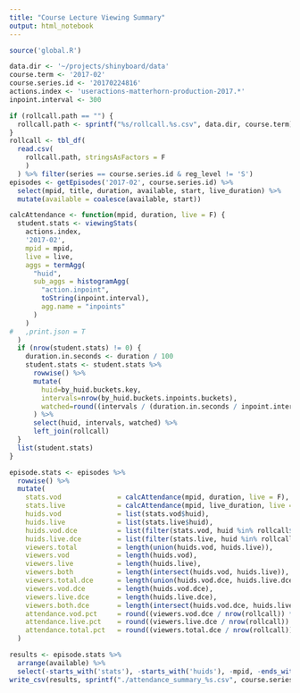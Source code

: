 ```yaml
---
title: "Course Lecture Viewing Summary"
output: html_notebook
---
```


```r
source('global.R')

data.dir <- '~/projects/shinyboard/data'
course.term <- '2017-02'
course.series.id <- '20170224816'
actions.index <- 'useractions-matterhorn-production-2017.*'
inpoint.interval <- 300
```

```r
if (rollcall.path == "") {
  rollcall.path <- sprintf("%s/rollcall.%s.csv", data.dir, course.term)
}
rollcall <- tbl_df(
  read.csv(
    rollcall.path, stringsAsFactors = F
    )
  ) %>% filter(series == course.series.id & reg_level != 'S')
episodes <- getEpisodes('2017-02', course.series.id) %>% 
  select(mpid, title, duration, available, start, live_duration) %>%
  mutate(available = coalesce(available, start))
```

```r

calcAttendance <- function(mpid, duration, live = F) {
  student.stats <- viewingStats(
    actions.index, 
    '2017-02', 
    mpid = mpid, 
    live = live,
    aggs = termAgg(
      "huid", 
      sub_aggs = histogramAgg(
        "action.inpoint", 
        toString(inpoint.interval), 
        agg.name = "inpoints"
      )
    )
#   ,print.json = T
  )
  if (nrow(student.stats) != 0) {
    duration.in.seconds <- duration / 100
    student.stats <- student.stats %>% 
      rowwise() %>% 
      mutate(
        huid=by_huid.buckets.key,
        intervals=nrow(by_huid.buckets.inpoints.buckets),
        watched=round((intervals / (duration.in.seconds / inpoint.interval)) * 100)
      ) %>%
      select(huid, intervals, watched) %>%
      left_join(rollcall)
  }
  list(student.stats)
}

```

```r
episode.stats <- episodes %>% 
  rowwise() %>% 
  mutate(
    stats.vod              = calcAttendance(mpid, duration, live = F),
    stats.live             = calcAttendance(mpid, live_duration, live = T),
    huids.vod              = list(stats.vod$huid),
    huids.live             = list(stats.live$huid),
    huids.vod.dce          = list(filter(stats.vod, huid %in% rollcall$huid)$huid),
    huids.live.dce         = list(filter(stats.live, huid %in% rollcall$huid)$huid),
    viewers.total          = length(union(huids.vod, huids.live)),
    viewers.vod            = length(huids.vod),
    viewers.live           = length(huids.live),
    viewers.both           = length(intersect(huids.vod, huids.live)),
    viewers.total.dce      = length(union(huids.vod.dce, huids.live.dce)),
    viewers.vod.dce        = length(huids.vod.dce),
    viewers.live.dce       = length(huids.live.dce),
    viewers.both.dce       = length(intersect(huids.vod.dce, huids.live.dce)),
    attendance.vod.pct     = round((viewers.vod.dce / nrow(rollcall)) * 100),
    attendance.live.pct    = round((viewers.live.dce / nrow(rollcall)) * 100),
    attendance.total.pct   = round((viewers.total.dce / nrow(rollcall)) * 100)
  )
```

```r
results <- episode.stats %>%
  arrange(available) %>%
  select(-starts_with('stats'), -starts_with('huids'), -mpid, -ends_with('duration'), -start) 
write_csv(results, sprintf("./attendance_summary_%s.csv", course.series.id))
```


